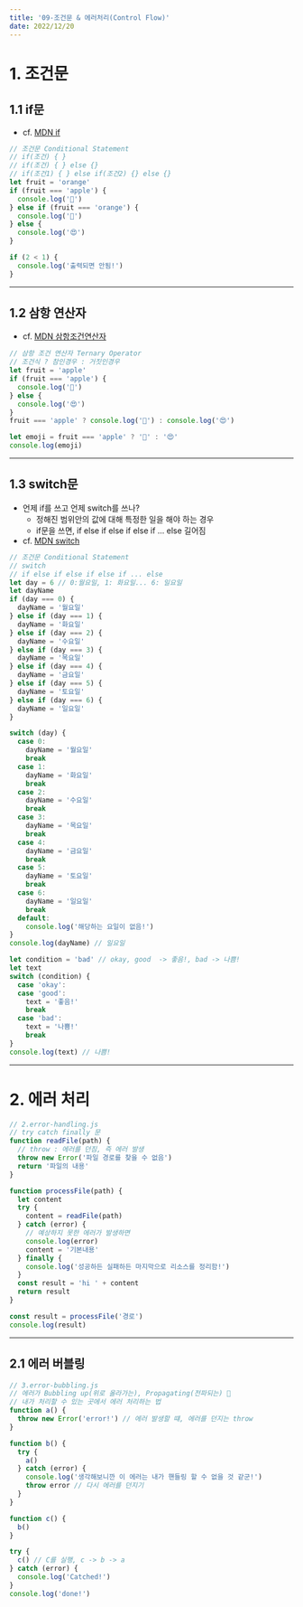 ---
title: '09-조건문 & 에러처리(Control Flow)'
date: 2022/12/20
---

# 1. 조건문

## 1.1 if문

- cf. [MDN if](https://developer.mozilla.org/ko/docs/Web/JavaScript/Reference/Statements/if...else)

```js
// 조건문 Conditional Statement
// if(조건) { }
// if(조건) { } else {}
// if(조건1) { } else if(조건2) {} else {}
let fruit = 'orange'
if (fruit === 'apple') {
  console.log('🍎')
} else if (fruit === 'orange') {
  console.log('🍊')
} else {
  console.log('😍')
}

if (2 < 1) {
  console.log('출력되면 안됨!')
}
```

---

## 1.2 삼항 연산자

- cf. [MDN 삼항조건연산자](https://developer.mozilla.org/ko/docs/Web/JavaScript/Reference/Operators/Conditional_Operator)

```js
// 삼항 조건 연산자 Ternary Operator
// 조건식 ? 참인경우 : 거짓인경우
let fruit = 'apple'
if (fruit === 'apple') {
  console.log('🍎')
} else {
  console.log('😍')
}
fruit === 'apple' ? console.log('🍎') : console.log('😍')

let emoji = fruit === 'apple' ? '🍎' : '😍'
console.log(emoji)
```

---

## 1.3 switch문

- 언제 if를 쓰고 언제 switch를 쓰나?
  - 정해진 범위안의 값에 대해 특정한 일을 해야 하는 경우
  - if문을 쓰면, if else if else if else if ... else 길어짐
- cf. [MDN switch](https://developer.mozilla.org/ko/docs/Web/JavaScript/Reference/Statements/switch)

```js
// 조건문 Conditional Statement
// switch
// if else if else if else if ... else
let day = 6 // 0:월요일, 1: 화요일... 6: 일요일
let dayName
if (day === 0) {
  dayName = '월요일'
} else if (day === 1) {
  dayName = '화요일'
} else if (day === 2) {
  dayName = '수요일'
} else if (day === 3) {
  dayName = '목요일'
} else if (day === 4) {
  dayName = '금요일'
} else if (day === 5) {
  dayName = '토요일'
} else if (day === 6) {
  dayName = '일요일'
}

switch (day) {
  case 0:
    dayName = '월요일'
    break
  case 1:
    dayName = '화요일'
    break
  case 2:
    dayName = '수요일'
    break
  case 3:
    dayName = '목요일'
    break
  case 4:
    dayName = '금요일'
    break
  case 5:
    dayName = '토요일'
    break
  case 6:
    dayName = '일요일'
    break
  default:
    console.log('해당하는 요일이 없음!')
}
console.log(dayName) // 일요일

let condition = 'bad' // okay, good  -> 좋음!, bad -> 나쁨!
let text
switch (condition) {
  case 'okay':
  case 'good':
    text = '좋음!'
    break
  case 'bad':
    text = '나쁨!'
    break
}
console.log(text) // 나쁨!
```

---

# 2. 에러 처리

```javascript
// 2.error-handling.js
// try catch finally 문
function readFile(path) {
  // throw : 에러를 던짐, 즉 에러 발생
  throw new Error('파일 경로를 찾을 수 없음')
  return '파일의 내용'
}

function processFile(path) {
  let content
  try {
    content = readFile(path)
  } catch (error) {
    // 예상하지 못한 에러가 발생하면
    console.log(error)
    content = '기본내용'
  } finally {
    console.log('성공하든 실패하든 마지막으로 리소스를 정리함!')
  }
  const result = 'hi ' + content
  return result
}

const result = processFile('경로')
console.log(result)
```

---

## 2.1 에러 버블링

```javascript
// 3.error-bubbling.js
// 에러가 Bubbling up(위로 올라가는), Propagating(전파되는) 🧼
// 내가 처리할 수 있는 곳에서 에러 처리하는 법
function a() {
  throw new Error('error!') // 에러 발생할 떄, 에러를 던지는 throw
}

function b() {
  try {
    a()
  } catch (error) {
    console.log('생각해보니깐 이 에러는 내가 핸들링 할 수 없을 것 같군!')
    throw error // 다시 에러를 던지기
  }
}

function c() {
  b()
}

try {
  c() // C를 실행, c -> b -> a
} catch (error) {
  console.log('Catched!')
}
console.log('done!')
```
